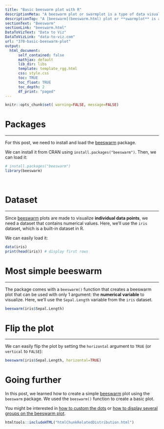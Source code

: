 ```yaml
---
title: "Basic beeswarm plot with R"
descriptionMeta: "A beeswarm plot or swarmplot is a type of data visualization that displays individual data points in a way that they don't overlap, resulting in a *swarming* effect that resembles a swarm of bees.<br>In this post, we'll see how to create a simple beeswarm plot using the beeswarm package. We will provide reproducible code and examples."
descriptionTop: "A [beeswarm](beeswarm.html) plot or **swarmplot** is a type of data visualization that displays individual data points in a way that they **don't overlap**, resulting in a *swarming* effect that resembles a swarm of bees.<br>In this post, we'll see how to create a simple [beeswarm](beeswarm.html) plot using the [beeswarm](https://github.com/aroneklund/beeswarm) package. We will provide reproducible code and examples."
sectionText: "Beeswarm"
sectionLink: "beeswarm.html"
DataToVizText: "Data to Viz"
DataToVizLink: "data-to-viz.com"
url: "370-basic-beeswarm-plot"
output:
  html_document:
      self_contained: false    
      mathjax: default
      lib_dir: libs
      template: template_rgg.html
      css: style.css
      toc: TRUE
      toc_float: TRUE
      toc_depth: 2
      df_print: "paged"
---
```



```r
knitr::opts_chunk$set( warning=FALSE, message=FALSE)
```

<div class="container">


# Packages
***

For this post, we need to install and load the [beeswarm](https://github.com/aroneklund/beeswarm) package. 

We can install it from CRAN using `install.packages("beeswarm")`. Then, we can load it:

```r
# install.packages("beeswarm")
library(beeswarm)
```

<br/>


# Dataset
***

Since [beeswarm](beeswarm.html) plots are made to visualize **individual data points**, we need a dataset that contains numerical values. Here, we'll use the `iris` dataset, which is a built-in dataset in R.

We can easily load it:

```r
data(iris)
print(head(iris)) # display first rows
```




# Most simple beeswarm
***

The package comes with a `beeswarm()` function that creates a beeswarm plot that can be used with only 1 argument: the **numerical variable** to visualize. Here, we'll use the `Sepal.Length` variable from the `iris` dataset.

```r
beeswarm(iris$Sepal.Length)
```




# Flip the plot
***

We can easily flip the plot by setting the `horizontal` argument to `TRUE` (or `vertical` to `FALSE`):

```r
beeswarm(iris$Sepal.Length, horizontal=TRUE)
```







# Going further

In this post, we learned how to create a simple [beeswarm](beeswarm.html) plot using the `beeswarm` package. We used the `beeswarm()` function to create a basic plot.

You might be interested in [how to custom the dots](371-custom-dots-beeswarm.html) or [how to display several groups on the beeswarm plot](372-grouped-beeswarm.html).






```r
htmltools::includeHTML("htmlChunkRelatedDistribution.html")
```
